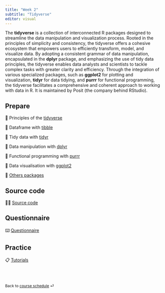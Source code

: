```yaml
---
title: "Week 2"
subtitle: "Tidyverse"
editor: visual
---
```



The **tidyverse** is a collection of interconnected R packages designed to streamline the data manipulation and visualization process. Rooted in the principles of simplicity and consistency, the tidyverse offers a cohesive ecosystem that empowers users to efficiently transform, model, and visualize data. By adopting a consistent grammar of data manipulation, encapsulated in the **dplyr** package, and emphasizing the use of tidy data principles, the tidyverse enables data analysts and scientists to tackle complex tasks with greater clarity and efficiency. Through the integration of various specialized packages, such as **ggplot2** for plotting and visualization, **tidyr** for data tidying, and **purrr** for functional programming, the tidyverse facilitates a comprehensive and coherent approach to working with data in R. It is maintained by Posit (the company behind RStudio).

## Prepare

📖 Principles of the [tidyverse](/contents/week-2/01_tidyverse.qmd)

📖 Dataframe with [tibble](/contents/week-2/02_readr_tibble.qmd)

📖 Tidy data with [tidyr](/contents/week-2/04_tidyr.qmd)

📖 Data manipulation with [dplyr](/contents/week-2/03_dplyr.qmd)

📖 Functional programming with [purrr](/contents/week-2/05_purrr.qmd)

📖 Data visualisation with [ggplot2](/contents/week-2/06_ggplot.qmd)

📖 [Others packages](/contents/week-2/07_others.qmd)

## Source code

🧑‍💻 [Source code](/contents/week-2/source/all_code_chunks.R)

## Questionnaire

⌨️ [Questionnaire](/questionnaire/qcm-week-2.qmd)

## Practice

📋 [Tutorials](/labs/lab-week-2.qmd)

<br><br>

::: {style="font-size: 0.875em;"}
Back to [course schedule](/ "Course schedule") ⏎
:::